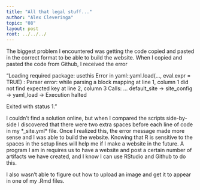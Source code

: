 ```yaml
---
title: "All that legal stuff..."
author: "Alex Cleveringa"
topic: "08"
layout: post
root: ../../../
---
```


The biggest problem I encountered was getting the code copied and pasted in the correct format to be able to build the website. When I copied and pasted the code from Github, I received the error  

"Loading required package: usethis
Error in yaml::yaml.load(..., eval.expr = TRUE) : 
  Parser error: while parsing a block mapping at line 1, column 1 did not find expected key at line 2, column 3
Calls: <Anonymous> ... default_site -> site_config -> yaml_load -> <Anonymous>
Execution halted

Exited with status 1."

I couldn't find a solution online, but when I compared the scripts side-by-side I discovered that there were two extra spaces before each line of code in my *_site.yml* file. Once I realized this, the error message made more sense and I was able to build the website. Knowing that R is sensitive to the spaces in the setup lines will help me if I make a website in the future. A program I am in requires us to have a website and post a certain number of artifacts we have created, and I know I can use RStudio and Github to do this.
  
  I also wasn't able to figure out how to upload an image and get it to appear in one of my .Rmd files.

